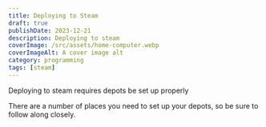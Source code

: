 ```yaml
---
title: Deploying to Steam
draft: true
publishDate: 2023-12-21
description: Deploying to steam
coverImage: /src/assets/home-computer.webp
coverImageAlt: A cover image alt
category: programming
tags: [steam]
---
```


Deploying to steam requires depots be set up properly

<Callout icon="⚠️" type="info">
There are a number of places you need to set up your depots, so be sure to follow along closely.
</Callout>
